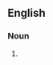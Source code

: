 {{also|cyclooxygenase}}
==English==

===Noun===
{{en-noun|head=[[cyclo]]-[[oxygenase]]}}

# {{lb|en|enzyme}} {{alternative spelling of|cyclooxygenase|lang=en}}